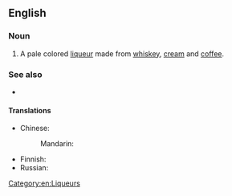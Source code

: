 ==English==
{{wikipedia}}

===Noun===
{{en-noun|-|head=[[Irish]] [[cream]]}}

# A pale colored [[liqueur]] made from [[whiskey]], [[cream]] and [[coffee]].

===See also===
* {{l|en|Baileys}}

====Translations====
{{trans-top|pale colored liqueur}}
* Chinese: 
*: Mandarin: {{t-needed|cmn}}
{{trans-mid}}
* Finnish: {{t|fi|Irish cream}}
* Russian: {{t-needed|ru}}
{{trans-bottom}}

[[Category:en:Liqueurs]]